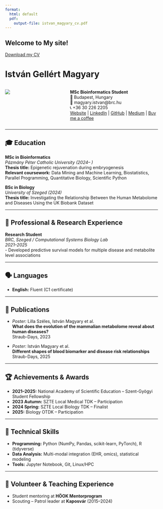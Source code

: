 ```yaml
---
format:
  html: default
  pdf:
    output-file: istvan_magyary_cv.pdf
---
```


::: {.content-visible when-format="html"}

# Welcome to My site!

[Download my CV](istvan_magyary_cv.pdf){.btn .btn-primary .mb-3}

:::

# István Gellért Magyary

::: {.columns}

::: {.column width="40%"}
![](images/me_circle.png){.img-fluid}
:::

::: {.column width="60%"}
**MSc Bioinformatics Student**  
📍 Budapest, Hungary  
📧 magyary.istvan@brc.hu  
📞 +36 30 226 2205  
[Website](https://magyaryistvan.hu){.btn .btn-secondary .btn-sm .align-middle} | [LinkedIn](https://www.linkedin.com/in/istvan-magyary/){.btn .btn-secondary .btn-sm .align-middle} | [GitHub](https://github.com/magistak){.btn .btn-secondary .btn-sm .align-middle} | [Medium](https://medium.com/@magistak){.btn .btn-secondary .btn-sm .align-middle} | [Buy me a coffee](https://coff.ee/magyary){.btn .btn-secondary .btn-sm .align-middle}
:::

:::

---


## 🎓 Education

**MSc in Bioinformatics**  
*Pázmány Péter Catholic University (2024– )*  
**Thesis title:** Epigenetic rejuvenation during embryogenesis  
**Relevant coursework:** Data Mining and Machine Learning, Biostatistics, Parallel Programming, Quantitative Biology, Scientific Python

**BSc in Biology**  
*University of Szeged (2024)*  
**Thesis title:** Investigating the Relationship Between the Human Metabolome and Diseases Using the UK Biobank Dataset

---

## 🧬 Professional & Research Experience

**Research Student**  
*BRC, Szeged / Computational Systems Biology Lab*  
*2021–2025*  
- Developed predictive survival models for multiple disease and metabolite level associations

---

## 🗣️ Languages

- **English:** Fluent (C1 certificate)

---

## 📢 Publications

- *Poster:* Lilla Széles, István Magyary et al.  
  **What does the evolution of the mammalian metabolome reveal about human diseases?**  
  Straub-Days, 2023

- *Poster:* István Magyary et al.  
  **Different shapes of blood biomarker and disease risk relationships**  
  Straub-Days, 2025

---

## 🏆 Achievements & Awards

- **2021–2025:** National Academy of Scientific Education – Szent-Gyögyi Student Fellowship
- **2023 Autumn:** SZTE Local Medical TDK – Participation
- **2024 Spring:** SZTE Local Biology TDK – Finalist
- **2025:** Biology OTDK – Participation

---

## 🧠 Technical Skills

- **Programming:** Python (NumPy, Pandas, scikit-learn, PyTorch), R (tidyverse)
- **Data Analysis:** Multi-modal integration (EHR, omics), statistical modeling
- **Tools:** Jupyter Notebook, Git, Linux/HPC

---

## 🤝 Volunteer & Teaching Experience

- Student mentoring at **HÖOK Mentorprogram**
- Scouting – Patrol leader at **Kaposvár** (2015–2024)


